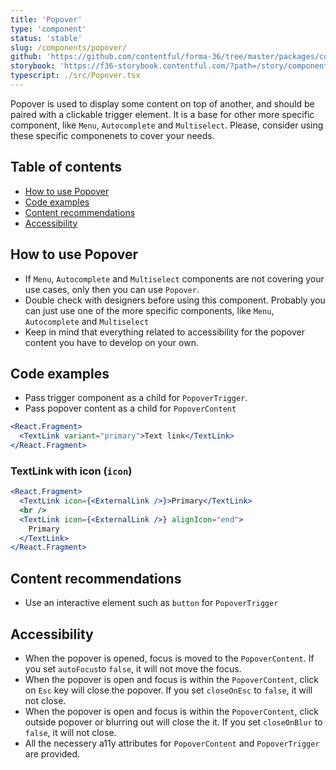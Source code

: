 ```yaml
---
title: 'Popover'
type: 'component'
status: 'stable'
slug: /components/popover/
github: 'https://github.com/contentful/forma-36/tree/master/packages/components/popover'
storybook: 'https://f36-storybook.contentful.com/?path=/story/components-popover--basic'
typescript: ./src/Popover.tsx
---
```


Popover is used to display some content on top of another, and should be paired with a clickable trigger element.
It is a base for other more specific component, like `Menu`, `Autocomplete` and `Multiselect`. Please, consider using these specific componenets to cover your needs.

## Table of contents

- [How to use Popover](#how-to-use-Popover)
- [Code examples](#code-examples)
- [Content recommendations](#content-recommendations)
- [Accessibility](#accessibility)

## How to use Popover

- If `Menu`, `Autocomplete` and `Multiselect` components are not covering your use cases, only then you can use `Popover`.
- Double check with designers before using this component. Probably you can just use one of the more specific components, like `Menu`, `Autocomplete` and `Multiselect`
- Keep in mind that everything related to accessibility for the popover content you have to develop on your own.

## Code examples

- Pass trigger component as a child for `PopoverTrigger`.
- Pass popover content as a child for `PopoverContent`

```jsx
<React.Fragment>
  <TextLink variant="primary">Text link</TextLink>
</React.Fragment>
```

### TextLink with icon (`icon`)

```jsx
<React.Fragment>
  <TextLink icon={<ExternalLink />}>Primary</TextLink>
  <br />
  <TextLink icon={<ExternalLink />} alignIcon="end">
    Primary
  </TextLink>
</React.Fragment>
```

## Content recommendations

- Use an interactive element such as `button` for `PopoverTrigger`

## Accessibility

- When the popover is opened, focus is moved to the `PopoverContent`. If you set `autoFocus`to `false`, it will not move the focus.
- When the popover is open and focus is within the `PopoverContent`, click on `Esc` key will close the popover. If you set `closeOnEsc` to `false`, it will not close.
- When the popover is open and focus is within the `PopoverContent`, click outside popover or blurring out will close the it. If you set `closeOnBlur` to `false`, it will not close.
- All the necessery a11y attributes for `PopoverContent` and `PopoverTrigger` are provided.
